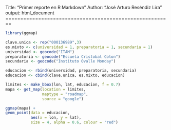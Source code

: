 Title: "Primer reporte en R Markdown"
Author: "José Arturo Reséndiz Lira"
output: html_document
========================================================

```{r Paquetes}
library(ggmap)
```

```{r GenerarDatos, message=FALSE}
clave.unica <- rep("000136989",3)
es.mixto <- c(universidad = 1, preparatoria = 1, secundaria = 1)
universidad <- geocode("ITAM")
preparatoria <- geocode("Escuela Cristobal Colon")
secundaria <- geocode("Instituto Ovalle Monday")

educacion <- rbind(universidad, preparatoria, secundaria)
educacion <- cbind(clave.unica, es.mixto, educacion)
```

```{r ObtenciónCoordenadasYMapas, warning=FALSE, message=FALSE}
limites <- make_bbox(lon, lat, educacion, f = 0.7)
mapa <- get_map(location = limites, 
                maptype = "roadmap", 
                source = "google")
```

```{r GraficarLocalizaciones, echo=FALSE}
ggmap(mapa) + 
geom_point(data = educacion, 
           aes(x = lon, y = lat), 
           size = 4, alpha = 0.6, colour = "red")
```